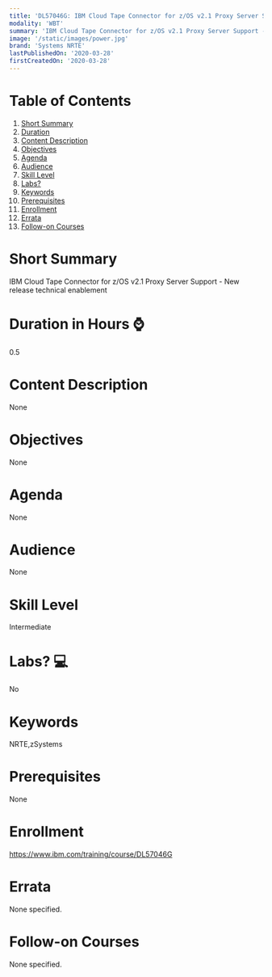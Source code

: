 ```yaml
---
title: 'DL57046G: IBM Cloud Tape Connector for z/OS v2.1 Proxy Server Support - New release technical enablement'
modality: 'WBT'
summary: 'IBM Cloud Tape Connector for z/OS v2.1 Proxy Server Support - New release technical enablement'
image: '/static/images/power.jpg'
brand: 'Systems NRTE'
lastPublishedOn: '2020-03-28'
firstCreatedOn: '2020-03-28'
---
```

# Table of Contents
1.  [Short Summary](#short-summary)
2.  [Duration](#duration-in-hours-)
3.  [Content Description](#content-description)
4.  [Objectives](#objectives)
5.  [Agenda](#agenda)
6.  [Audience](#audience)
7.  [Skill Level](#skill-level)
8.  [Labs?](#labs-)
9.  [Keywords](#keywords)
10. [Prerequisites](#prerequisites)
11. [Enrollment](#enrollment)
12. [Errata](#errata)
13. [Follow-on Courses](#follow-on-courses)

# Short Summary
IBM Cloud Tape Connector for z/OS v2.1 Proxy Server Support - New release technical enablement

# Duration in Hours ⌚
0.5

# Content Description
None

# Objectives
None

# Agenda
None

# Audience
None

# Skill Level
Intermediate

# Labs? 💻
No

# Keywords
NRTE,zSystems

# Prerequisites
None

# Enrollment
https://www.ibm.com/training/course/DL57046G

# Errata
None specified.

# Follow-on Courses
None specified.

